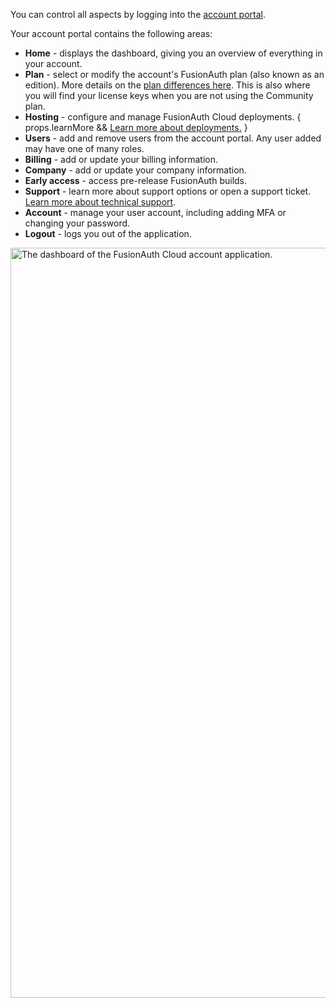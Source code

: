 You can control all aspects by logging into the <a href="https://account.fusionauth.io/" target="_blank">account portal</a>.

Your account portal contains the following areas:

* <strong>Home</strong> - displays the dashboard, giving you an overview of everything in your account.
* <strong>Plan</strong> - select or modify the account's FusionAuth plan (also known as an edition). More details on the [plan differences here](/pricing). This is also where you will find your license keys when you are not using the Community plan.
* <strong>Hosting</strong> - configure and manage FusionAuth Cloud deployments. { props.learnMore && <a href="/docs/get-started/run-in-the-cloud/cloud">Learn more about deployments.</a> }
* <strong>Users</strong> - add and remove users from the account portal. Any user added may have one of many roles.
* <strong>Billing</strong> - add or update your billing information.
* <strong>Company</strong> - add or update your company information.
* <strong>Early access</strong> - access pre-release FusionAuth builds.
* <strong>Support</strong> - learn more about support options or open a support ticket. [Learn more about technical support](/docs/operate/troubleshooting/technical-support).
* <strong>Account</strong> - manage your user account, including adding MFA or changing your password.
* <strong>Logout</strong> - logs you out of the application.

<img src="/img/docs/get-started/download-and-install/home-tab.png" alt="The dashboard of the FusionAuth Cloud account application." width="1200" role="bottom-cropped" />

